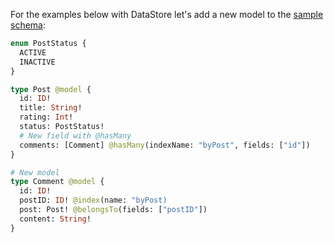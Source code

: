 For the examples below with DataStore let's add a new model to the [sample schema](/lib/datastore/getting-started#sample-schema):

```graphql
enum PostStatus {
  ACTIVE
  INACTIVE
}

type Post @model {
  id: ID!
  title: String!
  rating: Int!
  status: PostStatus!
  # New field with @hasMany
  comments: [Comment] @hasMany(indexName: "byPost", fields: ["id"])
}

# New model
type Comment @model {
  id: ID!
  postID: ID! @index(name: "byPost)
  post: Post! @belongsTo(fields: ["postID"])
  content: String!
}
```
